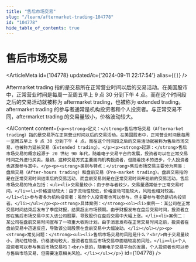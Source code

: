 ```yaml
---
title: "售后市场交易"
slug: "/learn/aftermarket-trading-104778"
id: "104778"
hide_table_of_contents: true
---
```



# 售后市场交易

<ArticleMeta id={104778} updatedAt={'2024-09-11 22:17:54'} alias={`[]`} />
<div className='border-solid border-b border-t-0 my-4 border-[var(--ifm-color-gray-300)]' />

Aftermarket trading 指的是交易所在正常营业时间以后的交易活动。在美国股市中，正常营业时间是每周一至周五早上 9 点 30 分到下午 4 点。而在这个时间段之后的交易活动就被称为 aftermarket trading，也被称为 extended trading。aftermarket trading 的参与者通常是机构投资者和个人投资者。与正常交易不同，aftermarket trading 的交易量较小，价格波动较大。

<AIContent content={`<p><strong>定义：</strong>售后市场交易（Aftermarket trading）指的是交易所在正常营业时间以后的交易活动。在美国股市中，正常营业时间是每周一至周五早上 9 点 30 分到下午 4 点。而在这个时间段之后的交易活动就被称为售后市场交易，也被称为延长交易（Extended trading）。</p><p><strong>起源：</strong>售后市场交易的概念起源于 20 世纪 90 年代，随着电子交易平台的发展，投资者可以在正常交易时间之外进行买卖。最初，这种交易方式主要面向机构投资者，但随着技术的进步，个人投资者也逐渐参与其中。</p><p><strong>类别与特点：</strong>售后市场交易主要分为两类：盘后交易（After-hours trading）和盘前交易（Pre-market trading）。盘后交易指的是在正常交易时间结束后的交易活动，而盘前交易则是在正常交易时间开始前的交易活动。售后市场交易的特点包括：<ul><li>交易量较小：由于参与者较少，交易量通常低于正常交易时间。</li><li>价格波动较大：由于流动性较低，价格波动可能较大，风险也相对较高。</li><li>参与者多为机构投资者：虽然个人投资者也可以参与，但主要参与者仍是机构投资者。</li></ul></p><p><strong>具体案例：</strong><ol><li>案例一：某公司在正常交易时间结束后发布了季度财报，结果超出市场预期。由于财报发布在盘后交易时间，投资者立即在售后市场交易中买入该公司股票，导致股价在盘后交易中大幅上涨。</li><li>案例二：某公司在盘前交易时间宣布了一项重大收购计划。由于消息发布在正常交易时间之前，投资者在盘前交易中迅速反应，导致该公司股票在盘前交易中大幅波动。</li></ol></p><p><strong>常见问题：</strong><ul><li>售后市场交易的风险是什么？<br/>由于交易量较小，流动性较低，价格波动较大，投资者在售后市场交易中面临较高的风险。</li><li>个人投资者可以参与售后市场交易吗？<br/>是的，随着电子交易平台的发展，个人投资者也可以参与售后市场交易，但需要注意相关风险。</li></ul></p>`} id={104778} />
